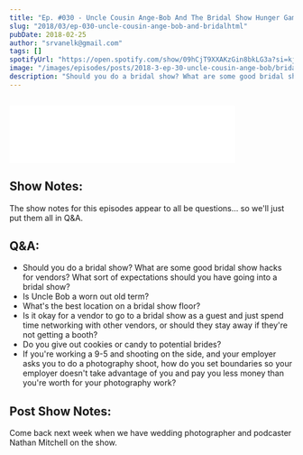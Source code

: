 ```yaml
---
title: "Ep. #030 - Uncle Cousin Ange-Bob And The Bridal Show Hunger Games"
slug: "2018/03/ep-030-uncle-cousin-ange-bob-and-bridalhtml"
pubDate: 2018-02-25
author: "srvanelk@gmail.com"
tags: []
spotifyUrl: "https://open.spotify.com/show/09hCjT9XXAKzGin8bkLG3a?si=kjRZvQ1JTb6Ov3HVzSSlWA"
image: "/images/episodes/posts/2018-3-ep-30-uncle-cousin-ange-bob/bridal-show-games.webp"
description: "Should you do a bridal show? What are some good bridal show hacks for vendors? What sort of expectations should you have going into a bridal show? Is Uncle Bob a worn out old term? What's the best location on a bridal show floor? Is it okay for a vendor to go to a bridal show as a guest and just spend time networking with other vendors, or should they stay away if they're not getting a booth? Do you give out cookies or candy to potential brides? If you're working a 9-5 and shooting on the side, and your employer asks you to do a photography shoot, how do you set boundaries so your employer doesn't take advantage of you and pay you less money than you're worth for your photography work?"
---
```


<figure>
  <img src="/images/episodes/posts/2018-3-ep-30-uncle-cousin-ange-bob/bridal-show-games.webp" alt="" />
</figure>
<iframe
  class="embedly-embed"
  src="//cdn.embedly.com/widgets/media.html?src=https%3A%2F%2Fanchor.fm%2Fweddingphotohangover%2Fembed%2Fepisodes%2FEp--030---Uncle-Cousin-Ange-Bob-And-The-Bridal-Show-Hunger-Games-e1rih6&url=https%3A%2F%2Fanchor.fm%2Fweddingphotohangover%2Fepisodes%2FEp--030---Uncle-Cousin-Ange-Bob-And-The-Bridal-Show-Hunger-Games-e1rih6&key=61d05c9d54e8455ea7a9677c366be814&type=text%2Fhtml&schema=anchor&wmode=opaque"
  width="400"
  height="102"
  scrolling="no"
  frameborder="0"
  allow="autoplay; fullscreen"
  allowfullscreen="true"
></iframe>

## Show Notes:
The show notes for this episodes appear to all be questions... so we'll just put them all in Q&A.

## Q&A:
- Should you do a bridal show? What are some good bridal show hacks for vendors? What sort of expectations should you have going into a bridal show?
- Is Uncle Bob a worn out old term?
- What's the best location on a bridal show floor?
- Is it okay for a vendor to go to a bridal show as a guest and just spend time networking with other vendors, or should they stay away if they're not getting a booth?
- Do you give out cookies or candy to potential brides?
- If you're working a 9-5 and shooting on the side, and your employer asks you to do a photography shoot, how do you set boundaries so your employer doesn't take advantage of you and pay you less money than you're worth for your photography work?

## Post Show Notes:
Come back next week when we have wedding photographer and podcaster Nathan Mitchell on the show.
